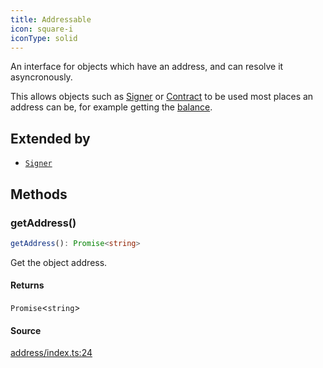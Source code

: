 ```yaml
---
title: Addressable
icon: square-i
iconType: solid
---
```


An interface for objects which have an address, and can resolve it asyncronously.

This allows objects such as [Signer](Signer) or [Contract](../classes/Contract) to be used most places an address can
be, for example getting the [balance](../interfaces/Provider#getBalance).

## Extended by

- [`Signer`](/sdk/content/interfaces/Signer)

## Methods

### getAddress()

```ts
getAddress(): Promise<string>
```

Get the object address.

#### Returns

`Promise`\<`string`\>

#### Source

[address/index.ts:24](https://github.com/dominant-strategies/quais.js/blob/c917e0989e665998ec2ac2eca2d080b032686e60/src/address/index.ts#L24)
